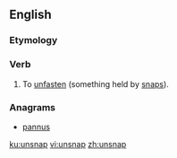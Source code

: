 ==English==

===Etymology===
{{prefix|un|snap|lang=en}}

===Verb===
{{en-verb|unsnapp}}

# {{label|en|transitive}} To [[unfasten]] (something held by [[snap]]s).

===Anagrams===
* [[pannus#English|pannus]]

[[ku:unsnap]]
[[vi:unsnap]]
[[zh:unsnap]]
